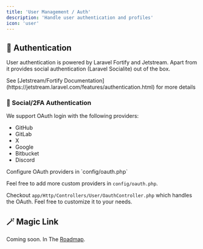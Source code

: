 ```yaml
---
title: 'User Management / Auth'
description: 'Handle user authentication and profiles'
icon: 'user'
---
```


## 🔐 Authentication

User authentication is powered by Laravel Fortify and Jetstream. Apart from it provides social authentication (Laravel Socialite) out of the box.

<Tip>
See [Jetstream/Fortify Documentation](https://jetstream.laravel.com/features/authentication.html) for more details
</Tip>


### 🔄 Social/2FA Authentication

We support OAuth login with the following providers:

- GitHub
- GitLab
- X
- Google
- Bitbucket
- Discord

<Info>
Configure OAuth providers in `config/oauth.php`
</Info>

Feel free to add more custom providers in `config/oauth.php`. 

Checkout `app/Http/Controllers/User/OauthController.php` which handles the OAuth.
Feel free to customize it to your needs. 


## 🪄 Magic Link

Coming soon. In The [Roadmap](https://github.com/pushpak1300/Larasonic/discussions/categories/roadmap).

